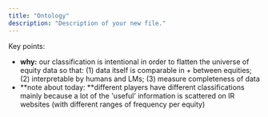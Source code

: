 ```yaml
---
title: "Ontology"
description: "Description of your new file."
---
```


Key points:

- **why:** our classification is intentional in order to flatten the universe of equity data so that: (1) data itself is comparable in \+ between equities; (2) interpretable by humans and LMs; (3) measure completeness of data
- **note about today: **different players have different classifications mainly because a lot of the 'useful' information is scattered on IR websites (with different ranges of frequency per equity)